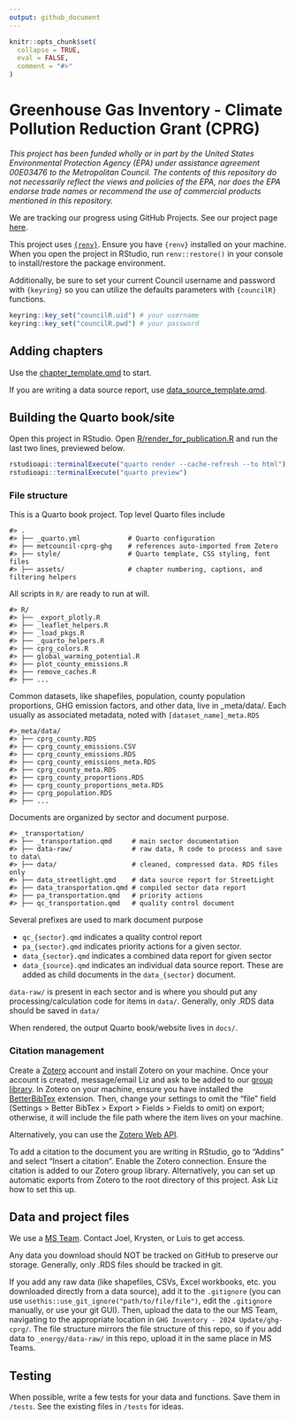 ```yaml
---
output: github_document
---
```


<!-- README.md is generated from README.Rmd. Please edit that file -->

```r
knitr::opts_chunk$set(
  collapse = TRUE,
  eval = FALSE,
  comment = "#>"
)
```

# Greenhouse Gas Inventory - Climate Pollution Reduction Grant (CPRG)

*This project has been funded wholly or in part by the United States Environmental Protection Agency (EPA) under assistance agreement 00E03476 to the Metropolitan Council. The contents of this repository do not necessarily reflect the views and policies of the EPA, nor does the EPA endorse trade names or recommend the use of commercial products mentioned in this repository.*

<!-- badges: start -->
<!-- badges: end -->

We are tracking our progress using GitHub Projects. See our project page [here](https://github.com/orgs/Metropolitan-Council/projects/8/views/1).  

This project uses [`{renv}`](https://rstudio.github.io/renv/index.html). Ensure you have `{renv}` installed on your machine. When you open the project in RStudio, run `renv::restore()` in your console to install/restore the package environment.

Additionally, be sure to set your current Council username and password with `{keyring}` so you can utilize the defaults parameters with `{councilR}` functions.  

```r
keyring::key_set("councilR.uid") # your username
keyring::key_set("councilR.pwd") # your password
```

## Adding chapters

Use the [chapter_template.qmd](chapter_template.qmd) to start.

If you are writing a data source report, use [data_source_template.qmd](data_source_template.qmd).

## Building the Quarto book/site

Open this project in RStudio. Open [R/render_for_publication.R](R/render_for_publication.R) and run the last two lines, previewed below.

```r
rstudioapi::terminalExecute("quarto render --cache-refresh --to html")
rstudioapi::terminalExecute("quarto preview")
```


### File structure

This is a Quarto book project. Top level Quarto files include

```
#> .
#> ├── _quarto.yml            # Quarto configuration
#> ├── metcouncil-cprg-ghg    # references auto-imported from Zotero
#> ├── style/                 # Quarto template, CSS styling, font files
#> ├── assets/                # chapter numbering, captions, and filtering helpers
```

All scripts in `R/` are ready to run at will. 
```
#> R/
#> ├── _export_plotly.R
#> ├── _leaflet_helpers.R
#> ├── _load_pkgs.R
#> ├── _quarto_helpers.R
#> ├── cprg_colors.R
#> ├── global_warming_potential.R
#> ├── plot_county_emissions.R
#> ├── remove_caches.R
#> ├── ...
```

Common datasets, like shapefiles, population, county population proportions, GHG emission factors, and other data, live in _meta/data/. Each usually as associated metadata, noted with `[dataset_name]_meta.RDS`

```
#>_meta/data/
#> ├── cprg_county.RDS
#> ├── cprg_county_emissions.CSV
#> ├── cprg_county_emissions.RDS
#> ├── cprg_county_emissions_meta.RDS
#> ├── cprg_county_meta.RDS
#> ├── cprg_county_proportions.RDS
#> ├── cprg_county_proportions_meta.RDS
#> ├── cprg_population.RDS
#> ├── ...
```

Documents are organized by sector and document purpose. 

```
#> _transportation/
#> ├── _transportation.qmd     # main sector documentation
#> ├── data-raw/               # raw data, R code to process and save to data\
#> ├── data/                   # cleaned, compressed data. RDS files only
#> ├── data_streetlight.qmd    # data source report for StreetLight
#> ├── data_transportation.qmd # compiled sector data report
#> ├── pa_transportation.qmd   # priority actions
#> ├── qc_transportation.qmd   # quality control document
```

Several prefixes are used to mark document purpose

- `qc_{sector}.qmd` indicates a quality control report
- `pa_{sector}.qmd` indicates priority actions for a given sector.
- `data_{sector}.qmd` indicates a combined data report for given sector
- `data_{source}.qmd` indicates an individual data source report. These are added as child documents in the `data_{sector}` document.

`data-raw/` is present in each sector and is where you should put any processing/calculation code for items in `data/`. Generally, only .RDS data should be saved in `data/`

When rendered, the output Quarto book/website lives in `docs/`. 

### Citation management

Create a [Zotero](https://www.zotero.org/) account and install Zotero on your machine. Once your account is created, message/email Liz and ask to be added to our [group library](https://www.zotero.org/groups/5318360/metcouncil-cprg-ghg/library). In Zotero on your machine, ensure you have installed the [BetterBibTex](https://retorque.re/zotero-better-bibtex/installation/index.html) extension. Then, change your settings to omit the "file" field (Settings > Better BibTex > Export > Fields > Fields to omit) on export; otherwise, it will include the file path where the item lives on your machine. 

Alternatively, you can use the [Zotero Web API](https://quarto.org/docs/visual-editor/technical.html#zotero-web-api). 

To add a citation to the document you are writing in RStudio, go to "Addins" and select "Insert a citation". Enable the Zotero connection. Ensure the citation is added to our Zotero group library. Alternatively, you can set up automatic exports from Zotero to the root directory of this project. Ask Liz how to set this up.

## Data and project files

We use a [MS Team](https://teams.microsoft.com/l/channel/19%3a0ea5e55bb4c8449a98334fc1402d4fae%40thread.skype/GHG%2520Inventory?groupId=44f6d2b9-a73a-4969-9267-de486d00b3b8&tenantId=ddbff68b-482a-4573-81e0-fef8156a4fd0). Contact Joel, Krysten, or Luis to get access. 

Any data you download should NOT be tracked on GitHub to preserve our storage. Generally, only .RDS files should be tracked in git. 

If you add any raw data (like shapefiles, CSVs, Excel workbooks, etc. you downloaded directly from a data source), add it to the `.gitignore` (you can use `usethis::use_git_ignore("path/to/file/file")`, edit the `.gitignore` manually, or use your git GUI). Then, upload the data to the our MS Team, navigating to the appropriate location in `GHG Inventory - 2024 Update/ghg-cprg/`. The file structure mirrors the file structure of this repo, so if you add data to `_energy/data-raw/` in this repo, upload it in the same place in MS Teams. 

## Testing

When possible, write a few tests for your data and functions. Save them in `/tests`. See the existing files in `/tests` for ideas. 
